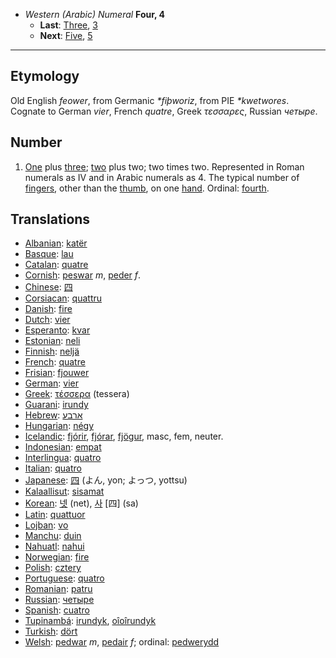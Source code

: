 *''Western (Arabic) Numeral'' '''Four, 4'''
**'''Last''': [[Three]], [[3]]
**'''Next''': [[Five]], [[5]]

----

== Etymology ==
Old English ''feower'', from Germanic ''*fiþworiz'', from PIE ''*kwetwores''. Cognate to German ''vier'', French ''quatre'', Greek ''τεσσαρες'', Russian ''четыре''.

== Number ==
# [[One]] plus [[three]]; [[two]] plus two; two times two.  Represented in Roman numerals as IV and in Arabic numerals as 4. The typical number of [[finger]]s, other than the [[thumb]], on one [[hand]]. Ordinal: [[fourth]].

== Translations ==
*[[Albanian]]: [[katër]]
*[[Basque]]: [[lau]]
*[[Catalan]]: [[quatre]]
*[[Cornish]]: [[peswar]] ''m'', [[peder]] ''f''.
*[[Chinese]]: [[四]]
*[[Corsiacan]]: [[quattru]]
*[[Danish]]: [[fire]]
*[[Dutch]]: [[vier]]
*[[Esperanto]]: [[kvar]]
*[[Estonian]]: [[neli]]
*[[Finnish]]: [[neljä]]
*[[French]]: [[quatre]]
*[[Frisian]]: [[fjouwer]]
*[[German]]: [[vier]]
*[[Greek]]: [[τέσσερα]] (tessera)
*[[Guarani]]: [[irundy]]
*[[Hebrew]]: [[ארבע]]
*[[Hungarian]]: [[négy]]
*[[Icelandic]]: [[fjórir]], [[fjórar]], [[fjögur]], masc, fem, neuter.
*[[Indonesian]]: [[empat]]
*[[Interlingua]]: [[quatro]]
*[[Italian]]: [[quatro]]
*[[Japanese]]: [[四]] (よん, yon; よっつ, yottsu)
*[[Kalaallisut]]: [[sisamat]]
*[[Korean]]: [[넷]] (net), [[사]] [四] (sa)
*[[Latin]]: [[quattuor]]
*[[Lojban]]: [[vo]]
*[[Manchu]]: [[duin]]
*[[Nahuatl]]: [[nahui]]
*[[Norwegian]]: [[fire]]
*[[Polish]]: [[cztery]]
*[[Portuguese]]: [[quatro]]
*[[Romanian]]: [[patru]]
*[[Russian]]: [[четыре]]
*[[Spanish]]: [[cuatro]]
*[[Tupinambá]]: [[irundyk]], [[oîoîrundyk]]
*[[Turkish]]: [[dört]]
*[[Welsh]]: [[pedwar]] ''m'', [[pedair]] ''f''; ordinal: [[pedwerydd]]